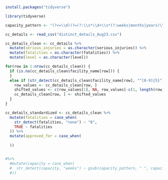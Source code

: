 

```r
install.packages("tidyverse")

library(tidyverse)
```

```r

capacity_pattern <- "(?<=\\d)(?=(?:\\s*\\d+\\s*(?:weeks|months|years)\\b))"

cc_details <- read_csv("distinct_details_Aug23.csv")

cc_details_clean <- cc_details %>% 
  mutate(serious_injuries = as.character(serious_injuries)) %>% 
  mutate(fatalities = as.character(fatalities)) %>% 
  mutate(level = as.character(level))

for(row in 1:nrow(cc_details_clean)) {
  if (is.na(cc_details_clean$facility_name[row])) {
  }
  else if (str_detect(cc_details_clean$facility_name[row], "^[0-9]{5}")) {
    row_values <- cc_details_clean[row, ]
    shifted_values <- c(row_values[1], NA, row_values[-c(1, length(row_values))])
    cc_details_clean[row, ] <- shifted_values
  }
}

cc_details_standardized <- cc_details_clean %>% 
  mutate(fatalities = case_when(
    str_detect(fatalities, "none") ~ "0",
    TRUE ~ fatalities
  )) %>% 
  mutate(approved_for = case_when(
    
  ))


#%>% 
  #mutate(capacity = case_when(
  #  str_detect(capacity, "weeks") ~ gsub(capacity_pattern, " ", capacity, perl = TRUE)
  #))
  

```

